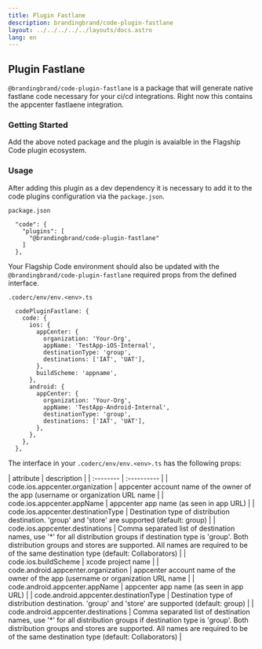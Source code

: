 ```yaml
---
title: Plugin Fastlane
description: brandingbrand/code-plugin-fastlane
layout: ../../../../../layouts/docs.astro
lang: en
---
```



## Plugin Fastlane

`@brandingbrand/code-plugin-fastlane` is a package that will generate native fastlane code necessary for your ci/cd integrations. Right now this contains the appcenter fastlaene integration.

### Getting Started

<div class="flex w-full my-6">
  <CodeCopy args="yarn add -D @brandingbrand/code-plugin-fastlane" />
</div>

Add the above noted package and the plugin is avaialble in the Flagship Code plugin ecosystem.

### Usage

After adding this plugin as a dev dependency it is necessary to add it to the code plugins configuration via the `package.json`.

`package.json`

```
  "code": {
    "plugins": [
      "@brandingbrand/code-plugin-fastlane"
    ]
  },
```

Your Flagship Code environment should also be updated with the `@brandingbrand/code-plugin-fastlane` required props from the defined interface.

`.coderc/env/env.<env>.ts`

```
  codePluginFastlane: {
    code: {
      ios: {
        appCenter: {
          organization: 'Your-Org',
          appName: 'TestApp-iOS-Internal',
          destinationType: 'group',
          destinations: ['IAT', 'UAT'],
        },
        buildScheme: 'appname',
      },
      android: {
        appCenter: {
          organization: 'Your-Org',
          appName: 'TestApp-Android-Internal',
          destinationType: 'group',
          destinations: ['IAT', 'UAT'],
        },
      },
    },
  },
```

The interface in your `.coderc/env/env.<env>.ts` has the following props:

<div class="my-4 overflow-scroll">
| attribute                                | description                                                                                      |
| :--------                                | :----------                                                                                      |
| code.ios.appcenter.organization        | appcenter account name of the owner of the app (username or organization URL name                |
| code.ios.appcenter.appName             | appcenter app name (as seen in app URL)                                                          |
| code.ios.appcenter.destinationType     | Destination type of distribution destination. 'group' and 'store' are supported (default: group) |
| code.ios.appcenter.destinations        | Comma separated list of destination names, use '*' for all distribution groups if destination type is 'group'. Both distribution groups and stores are supported. All names are required to be of the same destination type (default: Collaborators)         |
| code.ios.buildScheme                   | xcode project name                                                                               |
| code.android.appcenter.organization    | appcenter account name of the owner of the app (username or organization URL name                |
| code.android.appcenter.appName         | appcenter app name (as seen in app URL)                                                          |
| code.android.appcenter.destinationType | Destination type of distribution destination. 'group' and 'store' are supported (default: group) |
| code.android.appcenter.destinations    | Comma separated list of destination names, use '*' for all distribution groups if destination type is 'group'. Both distribution groups and stores are supported. All names are required to be of the same destination type (default: Collaborators)         |
</div>

